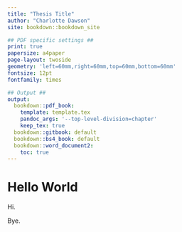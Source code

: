 ```yaml
---
title: "Thesis Title"
author: "Charlotte Dawson"
site: bookdown::bookdown_site

## PDF specific settings ##
print: true
papersize: a4paper
page-layout: twoside
geometry: 'left=60mm,right=60mm,top=60mm,bottom=60mm'
fontsize: 12pt
fontfamily: times

## Output ##
output:
  bookdown::pdf_book: 
    template: template.tex
    pandoc_args: '--top-level-division=chapter'
    keep_tex: true
  bookdown::gitbook: default
  bookdown::bs4_book: default
  bookdown::word_document2: 
    toc: true
---
```


# Hello World

Hi.

Bye.

<!-- This is a comment -->
